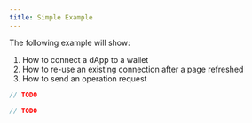 ```yaml
---
title: Simple Example
---
```




The following example will show:

1. How to connect a dApp to a wallet
2. How to re-use an existing connection after a page refreshed
3. How to send an operation request



<!-- embedme example-simple.beacon.ts -->

```ts
// TODO
```

<!-- embedme example-simple.taquito.ts -->

```ts
// TODO
```


